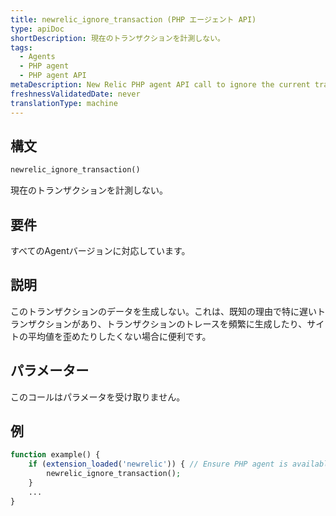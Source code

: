 ```yaml
---
title: newrelic_ignore_transaction (PHP エージェント API)
type: apiDoc
shortDescription: 現在のトランザクションを計測しない。
tags:
  - Agents
  - PHP agent
  - PHP agent API
metaDescription: New Relic PHP agent API call to ignore the current transaction entirely.
freshnessValidatedDate: never
translationType: machine
---
```


## 構文

```php
newrelic_ignore_transaction()
```

現在のトランザクションを計測しない。

## 要件

すべてのAgentバージョンに対応しています。

## 説明

このトランザクションのデータを生成しない。これは、既知の理由で特に遅いトランザクションがあり、トランザクションのトレースを頻繁に生成したり、サイトの平均値を歪めたりしたくない場合に便利です。

## パラメーター

このコールはパラメータを受け取りません。

## 例

```php
function example() {
    if (extension_loaded('newrelic')) { // Ensure PHP agent is available
        newrelic_ignore_transaction();
    }
    ...
}
```
